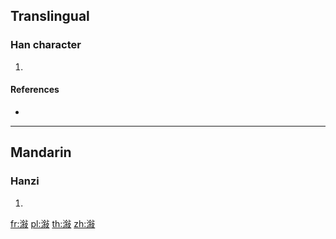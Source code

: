 {{character info/new}}
==Translingual==

===Han character===
{{Han char|rn=85|rad=水|as=11|sn=14|four=|canj=EODE|ids=⿰氵敍}}

# {{defn|Han|sort=水11}}

====References====
* {{Han ref|kx=0648.281|hdz=31725.101|uh=6F4A|ud=28490}}

----

==Mandarin==

===Hanzi===
{{cmn-hanzi|pin=[[xù]] ([[xu4]])|wg=hsü<sup>4</sup>}}

# {{defn|lang=cmn|sort=水11}}

[[fr:潊]]
[[pl:潊]]
[[th:潊]]
[[zh:潊]]